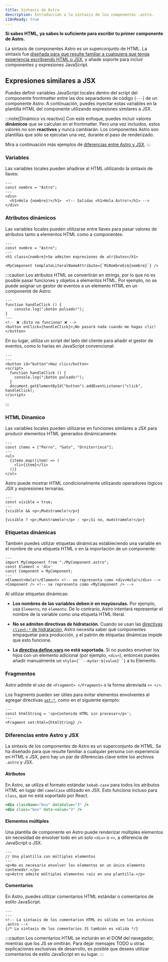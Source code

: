 ```yaml
---
title: Sintaxis de Astro
description: Introducción a la sintaxis de los componentes .astro.
i18nReady: true
---
```


**Si sabes HTML, ya sabes lo suficiente para escribir tu primer componente de Astro.**

La sintaxis de componentes Astro es un superconjunto de HTML. La sintaxis fue [diseñada para que resulte familiar a cualquiera que tenga experiencia escribiendo HTML o JSX](#diferencias-entre-astro-y-jsx), y añade soporte para incluir componentes y expresiones JavaScript.


## Expresiones similares a JSX

Puedes definir variables JavaScript locales dentro del script del componente frontmatter entre las dos separadores de código (`---`) de un componente Astro. A continuación, puedes inyectar estas variables en la plantilla HTML del componente utilizando expresiones similares a JSX.

:::note[Dinámico vs reactivo]
Con este enfoque, puedes incluir valores **dinámicos** que se calculan en el frontmatter. Pero una vez incluidos, estos valores no son **reactivos** y nunca cambiarán. Los componentes Astro son plantillas que sólo se ejecutan una vez, durante el paso de renderizado.

Mira a continuación más ejemplos de [diferencias entre Astro y JSX](#diferencias-entre-astro-y-jsx).
:::

### Variables

Las variables locales pueden añadirse al HTML utilizando la sintaxis de llaves:

```astro title="src/components/Variables.astro" "{nombre}"
---
const nombre = "Astro";
---
<div>
  <h1>Hola {nombre}!</h1>  <!-- Salidas <h1>Hola Astro!</h1> -->
</div>
```

### Atributos dinámicos

Las variables locales pueden utilizarse entre llaves para pasar valores de atributos tanto a elementos HTML como a componentes:

```astro title="src/components/DynamicAttributes.astro" "{nombre}" "${nombre}"
---
const nombre = "Astro";
---
<h1 class={nombre}>Se admiten expresiones de atributos</h1>

<MyComponent templateLiteralNameAttribute={`MiNombreEs${nombre}`} />
```

:::caution
Los atributos HTML se convertirán en strings, por lo que no es posible pasar funciones y objetos a elementos HTML.
Por ejemplo, no se puede asignar un gestor de eventos a un elemento HTML en un componente de Astro:

```astro title="dont-do-this.astro"
---
function handleClick () {
    console.log("¡botón pulsado!");
}
---
<!-- ❌ ¡Esto no funciona! ❌ -->
<button onClick={handleClick}>¡No pasará nada cuando me hagas clic!</button>
```

En su lugar, utiliza un script del lado del cliente para añadir el gestor de eventos, como lo harías en JavaScript convencional:

```astro  title="do-this-instead.astro"
---
---
<button id="button">Haz clic</button>
<script>
  function handleClick () {
    console.log("¡botón pulsado!");
  }
  document.getElementById("button").addEventListener("click", handleClick);
</script>
```
:::

### HTML Dinamico

Las variables locales pueden utilizarse en funciones similares a JSX para producir elementos HTML generados dinámicamente:

```astro title="src/components/DynamicHtml.astro" "{item}"
---
const items = ["Perro", "Gato", "Ornitorrinco"];
---
<ul>
  {items.map((item) => (
    <li>{item}</li>
  ))}
</ul>
```

Astro puede mostrar HTML condicionalmente utilizando operadores lógicos JSX y expresiones ternarias.

```astro title="src/components/ConditionalHtml.astro" "visible"
---
const visible = true;
---
{visible && <p>¡Muéstramelo!</p>}

{visible ? <p>¡Muéstramelo!</p> : <p>¡Si no, muéstramelo!</p>}
```

### Etiquetas dinámicas

También puedes utilizar etiquetas dinámicas estableciendo una variable en el nombre de una etiqueta HTML o en la importación de un componente:

```astro title="src/components/DynamicTags.astro" /Element|(?<!My)Component/
---
import MyComponent from "./MyComponent.astro";
const Element = 'div'
const Component = MyComponent;
---
<Element>Hola!</Element> <!-- se representa como <div>Hola!</div> -->
<Component /> <!-- se representa como <MyComponent /> -->
```

Al utilizar etiquetas dinámicas:

- **Los nombres de las variables deben ir en mayúsculas.** Por ejemplo, usa `Elemento`, no `elemento`. De lo contrario, Astro intentará representar el nombre de la variable como una etiqueta HTML literal.

- **No se admiten directivas de hidratación.** Cuando se usan las [directivas `client:*` de hidratación](/es/guides/framework-components/#hidratando-componentes-interactivos), Astro necesita saber qué componentes empaquetar para producción, y el patrón de etiquetas dinámicas impide que esto funcione.

- **La [directiva define:vars](/es/reference/directives-reference/#definevars) no está soportada.** Si no puedes envolver los hijos con un elemento adicional (por ejemplo, `<div>`), entonces puedes añadir manualmente un `style={``--myVar:${value}``}` a tu Elemento.

### Fragmentos

Astro admite el uso de `<Fragment> </Fragment>` o la forma abreviada `<> </>`. 

Los fragments pueden ser útiles para evitar elementos envolventes al agregar directivas [`set:*`](/es/reference/directives-reference/#sethtml), como en el siguiente ejemplo:

```astro title="src/components/SetHtml.astro" "Fragment"
---
const htmlString = '<p>Contenido HTML sin procesar</p>';
---
<Fragment set:html={htmlString} />
```

### Diferencias entre Astro y JSX

La sintaxis de los componentes de Astro es un superconjunto de HTML. Se ha diseñado para que resulte familiar a cualquier persona con experiencia en HTML o JSX, pero hay un par de diferencias clave entre los archivos `.astro` y JSX.

#### Atributos

En Astro, se utiliza el formato estándar `kebab-case` para todos los atributos HTML en lugar del `camelCase` utilizado en JSX. Esto funciona incluso para `class`, que no está soportado por React.

```jsx del={1} ins={2} title="ejemplo.astro"
<div className="box" dataValue="3" />
<div class="box" data-value="3" />
```

#### Elementos múltiples

Una plantilla de componente en Astro puede renderizar múltiples elementos sin necesidad de envolver todo en un solo `<div>` o `<>`, a diferencia de JavaScript o JSX.

```astro title="src/components/RootElements.astro"
---
// Una plantilla con múltiples elementos
---
<p>No es necesario envolver los elementos en un único elemento contenedor.</p>
<p>Astro admite múltiples elementos raíz en una plantilla.</p>
```

#### Comentarios

En Astro, puedes utilizar comentarios HTML estándar o comentarios de estilo JavaScript.

```astro title="ejemplo.astro"
---
---
<!-- La sintaxis de los comentarios HTML es válida en los archivos .astro -->
{/* La sintaxis de los comentarios JS también es válida */}
```

:::caution
Los comentarios HTML se incluirán en el DOM del navegador, mientras que los JS se omitirán. Para dejar mensajes TODO u otras explicaciones exclusivas de desarrollo, es posible que desees utilizar comentarios de estilo JavaScript en su lugar.
:::
